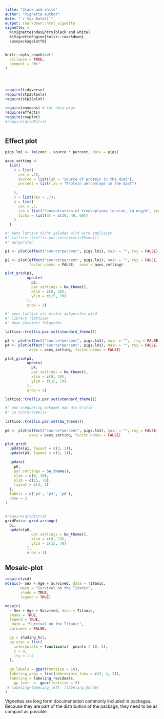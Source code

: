 ```yaml
---
title: "black and white"
author: "Vignette Author"
date: "`r Sys.Date()`"
output: rmarkdown::html_vignette
vignette: >
  %\VignetteIndexEntry{black and white}
  %\VignetteEngine{knitr::rmarkdown}
  \usepackage[utf8]
---
```


<!--  {inputenc} -->


```r
knitr::opts_chunk$set(
  collapse = TRUE,
  comment = "#>"
)




require(tidyverse)
require(stp25tools)
require(stp25plot)

require(emmeans) # for data pigs
require(effects)
require(cowplot)
#require(gridExtra)



```

## Effect plot
 


```r
pigs.lm1 <- lm(conc ~ source * percent, data = pigs)
```


```r
axes_setting <-
  list(
    x = list(
      cex = .75,
      source = list(lab = "Source of protein in the diet"),
      percent = list(lab = "Protein percentage in the diet")
      
    ),
    x = list(cex = .7),
    y = list(
      cex = .7,
      lab = list("Concentration of free\nplasma leucine, in mcg/m", cex = .8),
      ticks = list(at = c(20, 40, 60))
    )
  )
```
 


```r
#' Wenn lattice nicht geladen wird wird impliziet
#' lattice::trellis.par.set(effectsTheme())
#' aufgerufen

p1 <- plot(effect("source*percent", pigs.lm1), main = "", rug = FALSE)

p2 <- plot(effect("source*percent", pigs.lm1), main = "", rug = FALSE, 
           factor.names = FALSE,  axes = axes_setting)

plot_grid(p1,
          update(
            p2,
            par.settings = bw_theme(),
            xlim = c(8, 19),
            ylim = c(15, 70)
          ),
          nrow = 1)

```

```r

#' wenn lattice als erstes aufgerufen wird
#' library (lattice)
#' dann passiert folgendes

lattice::trellis.par.set(standard_theme())

p3 <- plot(effect("source*percent", pigs.lm1), main = "",  rug = FALSE)
p4 <- plot(effect("source*percent", pigs.lm1), main = "", rug = FALSE,
           axes = axes_setting, factor.names = FALSE)

plot_grid(p3,
          update(
            p4,
            par.settings = bw_theme(),
            xlim = c(8, 19),
            ylim = c(15, 70)
          ),
          nrow = 1)

```

 
```r
lattice::trellis.par.set(standard_theme())

#' und endgueltig bekommt man die Grafik
#' in Schrarz/Weiss
 
lattice::trellis.par.set(bw_theme())
 
p6 <- plot(effect("source*percent", pigs.lm1), main = "", rug = FALSE, 
           axes = axes_setting, factor.names = FALSE)

plot_grid(
  update(p1, layout = c(3, 1)),
  update(p3, layout = c(3, 1)),
  
  update(
    p6,
    par.settings = bw_theme(),
    xlim = c(8, 19),
    ylim = c(15, 70),
    layout = c(3, 1)
  ),
  labels = c('p1', 'p3', 'p6'),
  nrow = 2
)
 
```



```r
#require(gridExtra)
gridExtra::grid.arrange( 
  p1,
  update(p6,
            par.settings = bw_theme(),
            xlim = c(8, 19),
            ylim = c(15, 70)
          ),
          nrow = 1)

```




##  Mosaic-plot



```r
require(vcd)
mosaic(~ Sex + Age + Survived, data = Titanic,
       main = "Survival on the Titanic",
       shade = TRUE, 
       legend = TRUE)


```


```r


mosaic(
  ~ Sex + Age + Survived, data = Titanic,
  shade = TRUE,
  legend = TRUE,
   main = "Survival on the Titanic",
  varnames = FALSE,

  gp = shading_hcl,
  gp_args = list(
    interpolate = function(x)  pmin(x / 10, 1),
    c = 0,
    lty = 1:2
  ),
  
  gp_labels = gpar(fontsize = 10), 
  labeling_args = list(abbreviate_labs = c(3, 4, 2)),
  labeling = labeling_residuals, 
    gp_text  =  gpar(fontsize = 9)
 # labeling=labeling_left  ?labeling_border
)


```


Vignettes are long form documentation commonly included in packages. Because they are part of the distribution of the package, they need to be as compact as possible. 

